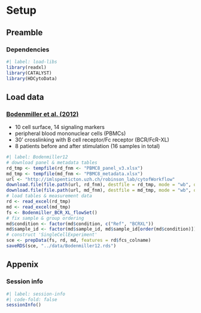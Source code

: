 # Setup

## Preamble

### Dependencies 

```r
#| label: load-libs
library(readxl)
library(CATALYST)
library(HDCytoData)
```

## Load data

### [Bodenmiller et al. (2012)](https://doi.org/10.1038/nbt.2317)

- 10 cell surface, 14 signaling markers
- peripheral blood mononuclear cells (PBMCs)
- 30' crosslinking with B cell receptor/Fc receptor (BCR/FcR-XL)
- 8 patients before and after stimulation (16 samples in total)

```r
#| label: Bodenmiller12
# download panel & metadata tables
rd_tmp <- tempfile(rd_fnm <- "PBMC8_panel_v3.xlsx")
md_tmp <- tempfile(md_fnm <- "PBMC8_metadata.xlsx")                     
url <- "http://imlspenticton.uzh.ch/robinson_lab/cytofWorkflow"
download.file(file.path(url, rd_fnm), destfile = rd_tmp, mode = "wb", quiet = TRUE)
download.file(file.path(url, md_fnm), destfile = md_tmp, mode = "wb", quiet = TRUE)
# load tables & measurement data
rd <- read_excel(rd_tmp)                  
md <- read_excel(md_tmp) 
fs <- Bodenmiller_BCR_XL_flowSet() 
# fix sample & group ordering
md$condition <- factor(md$condition, c("Ref", "BCRXL"))        
md$sample_id <- factor(md$sample_id, md$sample_id[order(md$condition)])    
# construct 'SingleCellExperiment'
sce <- prepData(fs, rd, md, features = rd$fcs_colname)
saveRDS(sce, "../data/Bodenmiller12.rds")
```

## Appenix

::: {.callout-note icon=false, collapse=true}

### Session info

```r
#| label: session-info
#| code-fold: false
sessionInfo()
```

:::
